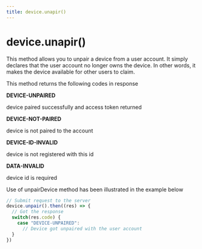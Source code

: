 ```yaml
---
title: device.unapir()
---
```


# device.unapir()

This method allows you to unpair a device from a user account. It simply declares that the user account no longer owns the device. In other words, it makes the device available for other users to claim.

This method returns the following codes in response

**DEVICE-UNPAIRED**

device paired successfully and access token returned

**DEVICE-NOT-PAIRED**

device is not paired to the account

**DEVICE-ID-INVALID**

device is not registered with this id

**DATA-INVALID**

device id is required

Use of unpairDevice method has been illustrated in the example below

```js
// Submit request to the server
device.unpair().then((res) => {
  // Got the response
  switch(res.code) {
    case "DEVICE-UNPAIRED": 
      // Device got unpaired with the user account
  }
})
```
